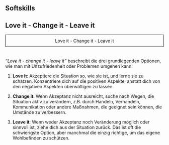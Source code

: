 <!--
title: "DEB3 Produktentwicklung 1"
format:
  html:
    embed-resources: true

author:
  - name: "Christian Anders"
    roles: "Dozent"
    email: christian.anders@hs-esslingen.de
    affiliation: 
      - name: "Hochschule Esslingen"
        department: "Wirtschaft & Technik"
        group: "Digital Engineering (DEB)"
        city: "Esslingen am Neckar"
        postal-code: 73728
        country: "Deutschland"
        url: https://www.hs-esslingen.de/
abstract: > 
  Skript zur Vorlesung *"Produktentwicklung 1"* für den Studiengang Digital Engineering DEB3
keywords:
  - Produktentstehungsprozess
  - Entwicklungsmethodik
  - Softskills
  - Love it - Change it - Leave it
copyright: 
  holder: Christian Anders
  year: 2024
lang: de
bibliography: Literatur.bib
date: last-modified
toc: true
number-sections: true
scrollable: true
toc-location: right
cap-location: bottom
number-offset: 5
link-external-icon: true
link-external-newwindow: true

headlines:
  off: true
exercises:
  solutions:
  off: true
-->


<!-- -------------------------------------------------------------------------

                       Love it - Change it - Leave it

-------------------------------------------------------------------------- -->

::: {.content-visible unless-meta="headlines.off"}
# Softskills
:::
 
## Love it - Change it - Leave it
<!-- -------------------------------------------------------------------------

                       Love it - Change it - Leave it

-------------------------------------------------------------------------- -->

<div style="border: 1px solid black; padding: 10px; text-align:center;">Love it - Change it - Leave it</div>

![](images/blank.png){height=2mm}

*"Love it - change it - leave it"* beschreibt die drei grundlegenden Optionen, wie man mit Unzufriedenheit oder Problemen umgehen kann:  

1. **Love it**: Akzeptiere die Situation so, wie sie ist, und lerne sie zu schätzen. Konzentriere dich auf die positiven Aspekte, anstatt dich von den negativen Aspekten überwältigen zu lassen.  

2. **Change it**: Wenn Akzeptanz nicht ausreicht, suche nach Wegen, die Situation aktiv zu verändern, z.B. durch Handeln, Verhandeln, Kommunikation oder andere Maßnahmen, die geeignet sein können, die Umstände zu verbessern.  

3. **Leave it**: Wenn weder Akzeptanz noch Veränderung möglich oder sinnvoll ist, ziehe dich aus der Situation zurück. Das ist oft die schwierigste Option, aber manchmal die einzig richtige, um das eigene Wohlbefinden zu schützen.

<!--
::: {.callout-important}
## Pro-Tipp!
Man hat immer eine Wahl, auch wenn diese nicht immer leicht ist. 
:::
-->